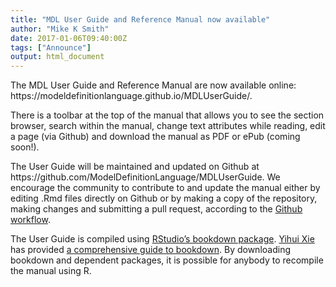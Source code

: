 ```yaml
---
title: "MDL User Guide and Reference Manual now available"
author: "Mike K Smith"
date: 2017-01-06T09:40:00Z
tags: ["Announce"]
output: html_document
---
```

The MDL User Guide and Reference Manual are now available online: 
https://modeldefinitionlanguage.github.io/MDLUserGuide/.  

There is a toolbar at the top of the manual that allows you to see the section
browser, search within the manual, change text attributes while reading, edit
a page (via Github) and download the manual as PDF or ePub (coming soon!).

The User Guide will
be maintained and updated on Github at 
https://github.com/ModelDefinitionLanguage/MDLUserGuide. We encourage the 
community to contribute to and update the manual either by editing .Rmd files
directly on Github or by making a copy of the repository, making changes 
and submitting a pull request, according to the 
[Github workflow](https://guides.github.com/introduction/flow/). 

The User Guide is compiled using 
[RStudio's bookdown package](https://github.com/rstudio/bookdown). 
[Yihui Xie](https://yihui.name/) has provided 
[a comprehensive guide to bookdown](https://bookdown.org/yihui/bookdown/). 
By downloading bookdown and dependent packages, it is possible for anybody to
recompile the manual using R.